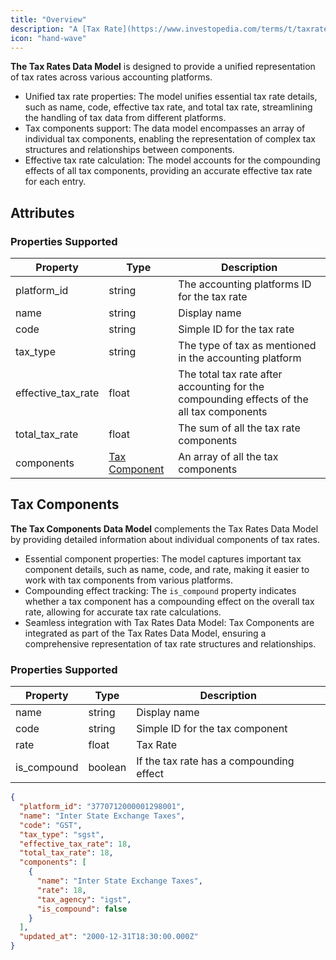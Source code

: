 ```yaml
---
title: "Overview"
description: "A [Tax Rate](https://www.investopedia.com/terms/t/taxrate.asp) is the percentage at which an individual or corporation is taxed."
icon: "hand-wave"
---
```


**The Tax Rates Data Model** is designed to provide a unified representation of tax rates across various accounting platforms.

- Unified tax rate properties: The model unifies essential tax rate details, such as name, code, effective tax rate, and total tax rate, streamlining the handling of tax data from different platforms.
- Tax components support: The data model encompasses an array of individual tax components, enabling the representation of complex tax structures and relationships between components.
- Effective tax rate calculation: The model accounts for the compounding effects of all tax components, providing an accurate effective tax rate for each entry.

## Attributes

<Snippet file="tax_rates_snippet.mdx" />

### Properties Supported

| Property           | Type                                            | Description                                                                               |
| ------------------ | ----------------------------------------------- | ----------------------------------------------------------------------------------------- |
| platform_id        | string                                          | The accounting platforms ID for the tax rate                                              |
| name               | string                                          | Display name                                                                              |
| code               | string                                          | Simple ID for the tax rate                                                                |
| tax_type           | string                                          | The type of tax as mentioned in the accounting platform                                   |
| effective_tax_rate | float                                           | The total tax rate after accounting for the compounding effects of the all tax components |
| total_tax_rate     | float                                           | The sum of all the tax rate components                                                    |
| components         | [Tax Component](/docs/tax-rates#tax-components) | An array of all the tax components                                                        |

## Tax Components

**The Tax Components Data Model** complements the Tax Rates Data Model by providing detailed information about individual components of tax rates.

- Essential component properties: The model captures important tax component details, such as name, code, and rate, making it easier to work with tax components from various platforms.
- Compounding effect tracking: The `is_compound` property indicates whether a tax component has a compounding effect on the overall tax rate, allowing for accurate tax rate calculations.
- Seamless integration with Tax Rates Data Model: Tax Components are integrated as part of the Tax Rates Data Model, ensuring a comprehensive representation of tax rate structures and relationships.

### Properties Supported

| Property    | Type    | Description                              |
| ----------- | ------- | ---------------------------------------- |
| name        | string  | Display name                             |
| code        | string  | Simple ID for the tax component          |
| rate        | float   | Tax Rate                                 |
| is_compound | boolean | If the tax rate has a compounding effect |

<ResponseExample name="The Bank Transaction Object" >

```json The Tax Rates Response Object
{
  "platform_id": "3770712000001298001",
  "name": "Inter State Exchange Taxes",
  "code": "GST",
  "tax_type": "sgst",
  "effective_tax_rate": 18,
  "total_tax_rate": 18,
  "components": [
    {
      "name": "Inter State Exchange Taxes",
      "rate": 18,
      "tax_agency": "igst",
      "is_compound": false
    }
  ],
  "updated_at": "2000-12-31T18:30:00.000Z"
}
```

</ResponseExample>
